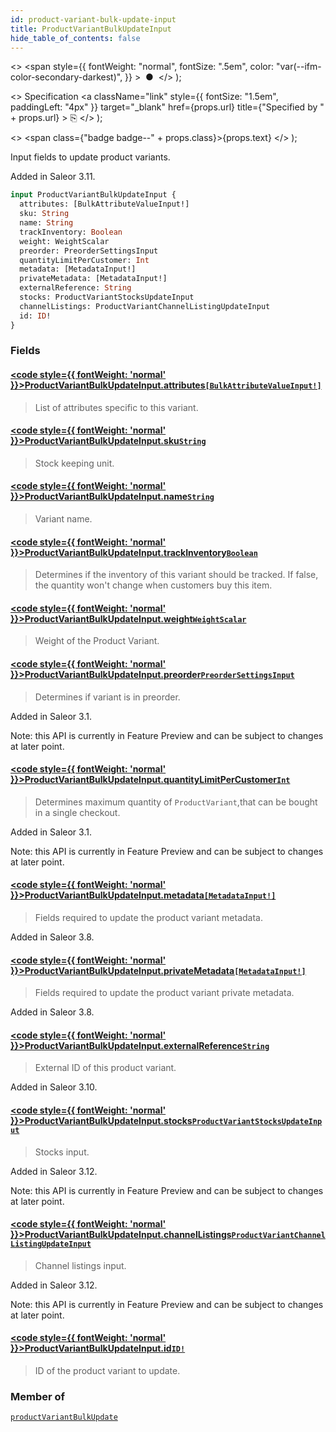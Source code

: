 ```yaml
---
id: product-variant-bulk-update-input
title: ProductVariantBulkUpdateInput
hide_table_of_contents: false
---
```


  <>
    <span
      style={{
        fontWeight: "normal",
        fontSize: ".5em",
        color: "var(--ifm-color-secondary-darkest)",
      }}
    >
      &nbsp;●&nbsp;
    </span>
  </>
);

  <>
    Specification
    <a
      className="link"
      style={{ fontSize: "1.5em", paddingLeft: "4px" }}
      target="\_blank"
      href={props.url}
      title={"Specified by " + props.url}
    >
      ⎘
    </a>
  </>
);

  <>
    <span class={"badge badge--" + props.class}>{props.text}</span>
  </>
);

Input fields to update product variants.

Added in Saleor 3.11.

```graphql
input ProductVariantBulkUpdateInput {
  attributes: [BulkAttributeValueInput!]
  sku: String
  name: String
  trackInventory: Boolean
  weight: WeightScalar
  preorder: PreorderSettingsInput
  quantityLimitPerCustomer: Int
  metadata: [MetadataInput!]
  privateMetadata: [MetadataInput!]
  externalReference: String
  stocks: ProductVariantStocksUpdateInput
  channelListings: ProductVariantChannelListingUpdateInput
  id: ID!
}
```

### Fields

#### [<code style={{ fontWeight: 'normal' }}>ProductVariantBulkUpdateInput.<b>attributes</b></code>](#)<Bullet />[`[BulkAttributeValueInput!]`](../../api-reference/inputs/bulk-attribute-value-input) <Badge class="secondary" text="list"/> <Badge class="secondary" text="input"/>

> List of attributes specific to this variant.

#### [<code style={{ fontWeight: 'normal' }}>ProductVariantBulkUpdateInput.<b>sku</b></code>](#)<Bullet />[`String`](../../api-reference/scalars/string) <Badge class="secondary" text="scalar"/>

> Stock keeping unit.

#### [<code style={{ fontWeight: 'normal' }}>ProductVariantBulkUpdateInput.<b>name</b></code>](#)<Bullet />[`String`](../../api-reference/scalars/string) <Badge class="secondary" text="scalar"/>

> Variant name.

#### [<code style={{ fontWeight: 'normal' }}>ProductVariantBulkUpdateInput.<b>trackInventory</b></code>](#)<Bullet />[`Boolean`](../../api-reference/scalars/boolean) <Badge class="secondary" text="scalar"/>

> Determines if the inventory of this variant should be tracked. If false, the quantity won't change when customers buy this item.

#### [<code style={{ fontWeight: 'normal' }}>ProductVariantBulkUpdateInput.<b>weight</b></code>](#)<Bullet />[`WeightScalar`](../../api-reference/scalars/weight-scalar) <Badge class="secondary" text="scalar"/>

> Weight of the Product Variant.

#### [<code style={{ fontWeight: 'normal' }}>ProductVariantBulkUpdateInput.<b>preorder</b></code>](#)<Bullet />[`PreorderSettingsInput`](../../api-reference/inputs/preorder-settings-input) <Badge class="secondary" text="input"/>

> Determines if variant is in preorder.

Added in Saleor 3.1.

Note: this API is currently in Feature Preview and can be subject to changes at later point.

>

#### [<code style={{ fontWeight: 'normal' }}>ProductVariantBulkUpdateInput.<b>quantityLimitPerCustomer</b></code>](#)<Bullet />[`Int`](../../api-reference/scalars/int) <Badge class="secondary" text="scalar"/>

> Determines maximum quantity of `ProductVariant`,that can be bought in a single checkout.

Added in Saleor 3.1.

Note: this API is currently in Feature Preview and can be subject to changes at later point.

>

#### [<code style={{ fontWeight: 'normal' }}>ProductVariantBulkUpdateInput.<b>metadata</b></code>](#)<Bullet />[`[MetadataInput!]`](../../api-reference/inputs/metadata-input) <Badge class="secondary" text="list"/> <Badge class="secondary" text="input"/>

> Fields required to update the product variant metadata.

Added in Saleor 3.8.

>

#### [<code style={{ fontWeight: 'normal' }}>ProductVariantBulkUpdateInput.<b>privateMetadata</b></code>](#)<Bullet />[`[MetadataInput!]`](../../api-reference/inputs/metadata-input) <Badge class="secondary" text="list"/> <Badge class="secondary" text="input"/>

> Fields required to update the product variant private metadata.

Added in Saleor 3.8.

>

#### [<code style={{ fontWeight: 'normal' }}>ProductVariantBulkUpdateInput.<b>externalReference</b></code>](#)<Bullet />[`String`](../../api-reference/scalars/string) <Badge class="secondary" text="scalar"/>

> External ID of this product variant.

Added in Saleor 3.10.

>

#### [<code style={{ fontWeight: 'normal' }}>ProductVariantBulkUpdateInput.<b>stocks</b></code>](#)<Bullet />[`ProductVariantStocksUpdateInput`](../../api-reference/inputs/product-variant-stocks-update-input) <Badge class="secondary" text="input"/>

> Stocks input.

Added in Saleor 3.12.

Note: this API is currently in Feature Preview and can be subject to changes at later point.

>

#### [<code style={{ fontWeight: 'normal' }}>ProductVariantBulkUpdateInput.<b>channelListings</b></code>](#)<Bullet />[`ProductVariantChannelListingUpdateInput`](../../api-reference/inputs/product-variant-channel-listing-update-input) <Badge class="secondary" text="input"/>

> Channel listings input.

Added in Saleor 3.12.

Note: this API is currently in Feature Preview and can be subject to changes at later point.

>

#### [<code style={{ fontWeight: 'normal' }}>ProductVariantBulkUpdateInput.<b>id</b></code>](#)<Bullet />[`ID!`](../../api-reference/scalars/id) <Badge class="secondary" text="non-null"/> <Badge class="secondary" text="scalar"/>

> ID of the product variant to update.

### Member of

[`productVariantBulkUpdate`](../../api-reference/mutations/product-variant-bulk-update) <Badge class="secondary" text="mutation"/>
